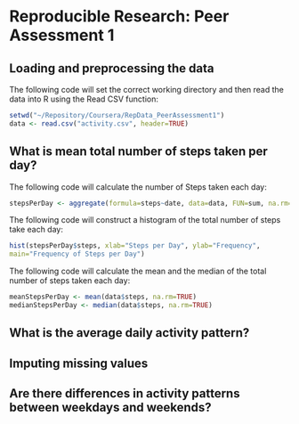 # Reproducible Research: Peer Assessment 1



## Loading and preprocessing the data

The following code will set the correct working directory and then read the 
data into R using the Read CSV function:

```r
setwd("~/Repository/Coursera/RepData_PeerAssessment1")
data <- read.csv("activity.csv", header=TRUE)
```

## What is mean total number of steps taken per day?

The following code will calculate the number of Steps taken each day:

```r
stepsPerDay <- aggregate(formula=steps~date, data=data, FUN=sum, na.rm=TRUE)
```

The following code will construct a histogram of the total number of steps take
each day:

```r
hist(stepsPerDay$steps, xlab="Steps per Day", ylab="Frequency", 
main="Frequency of Steps per Day")
```

The following code will calculate the mean and the median of the total number 
of steps taken each day:

```r
meanStepsPerDay <- mean(data$steps, na.rm=TRUE)
medianStepsPerDay <- median(data$steps, na.rm=TRUE)
```

## What is the average daily activity pattern?



## Imputing missing values



## Are there differences in activity patterns between weekdays and weekends?


